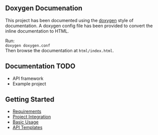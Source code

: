 <!--
This document is formatted according to the rules at
http://www.mediawiki.org/wiki/Help:Formatting

This format is compatible with mediawiki and github and is human readable.
-->

== Doxygen Documenation ==

This project has been documented using the
[http://www.stack.nl/~dimitri/doxygen/index.html doxygen] style of
documentation.  A doxygen config file has been provided to convert the inline
documentation to HTML.

Run:<br>
<code>doxygen doxygen.conf</code><br>
Then browse the documentation at <tt>html/index.html</tt>.

== Documentation TODO ==

* API framework
* Example project

== Getting Started ==

* [[C++ SDK Requirements|Requirements]]
* [[C++ SDK Project Integration|Project Integration]]
* [[C++ SDK Basic Usage|Basic Usage]]
* [[C++ SDK API Templates|API Templates]]

